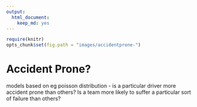 ```yaml
---
output:
  html_document:
    keep_md: yes
---
```

```r
require(knitr)
opts_chunk$set(fig.path = "images/accidentprone-")
```
# Accident Prone?
 
models based on eg poisson distribution - is a particular driver more accident prone than others? Is a team more likely to suffer a particular sort of failure than others? 
 
 